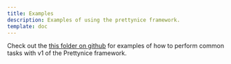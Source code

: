 ```yaml
---
title: Examples
description: Examples of using the prettynice framework.
template: doc
---
```


Check out the [this folder on github](https://github.com/blaix/prettynice/tree/main/examples/v1)
for examples of how to perform common tasks with v1 of the Prettynice framework.
